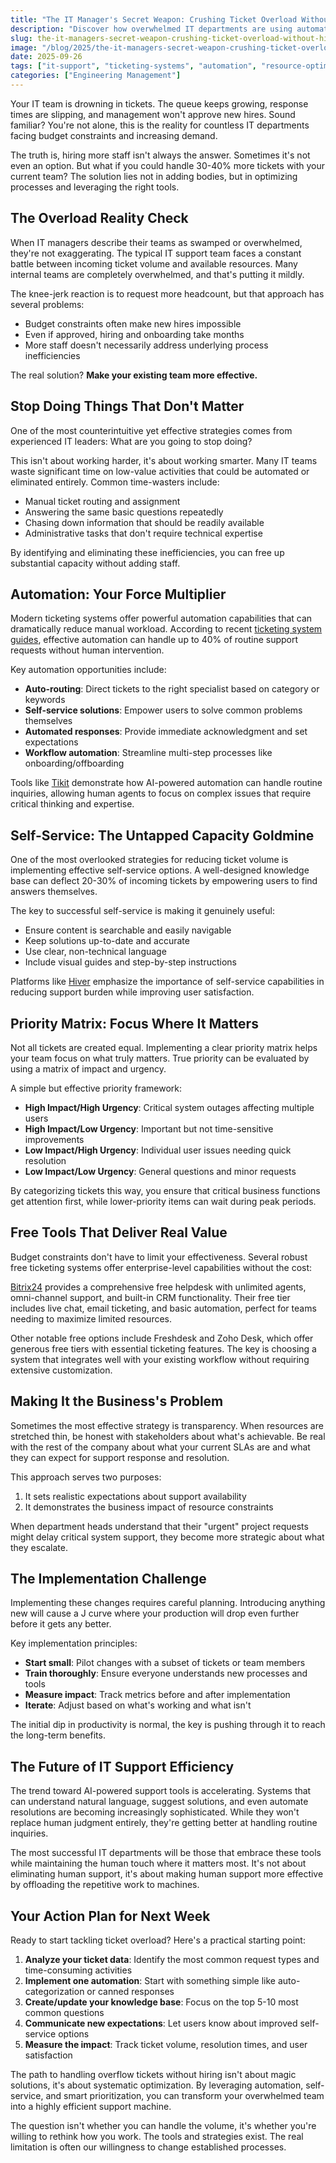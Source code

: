 ```yaml
---
title: "The IT Manager's Secret Weapon: Crushing Ticket Overload Without Hiring"
description: "Discover how overwhelmed IT departments are using automation and process optimization to handle peak ticket volumes without adding staff."
slug: the-it-managers-secret-weapon-crushing-ticket-overload-without-hiring
image: "/blog/2025/the-it-managers-secret-weapon-crushing-ticket-overload-without-hiring.webp"
date: 2025-09-26
tags: ["it-support", "ticketing-systems", "automation", "resource-optimization"]
categories: ["Engineering Management"]
---
```


Your IT team is drowning in tickets. The queue keeps growing, response times are slipping, and management won't approve new hires. Sound familiar? You're not alone, this is the reality for countless IT departments facing budget constraints and increasing demand.

The truth is, hiring more staff isn't always the answer. Sometimes it's not even an option. But what if you could handle 30-40% more tickets with your current team? The solution lies not in adding bodies, but in optimizing processes and leveraging the right tools.

## The Overload Reality Check

When IT managers describe their teams as swamped or overwhelmed, they're not exaggerating. The typical IT support team faces a constant battle between incoming ticket volume and available resources. Many internal teams are completely overwhelmed, and that's putting it mildly.

The knee-jerk reaction is to request more headcount, but that approach has several problems:
- Budget constraints often make new hires impossible
- Even if approved, hiring and onboarding take months
- More staff doesn't necessarily address underlying process inefficiencies

The real solution? **Make your existing team more effective.**

## Stop Doing Things That Don't Matter

One of the most counterintuitive yet effective strategies comes from experienced IT leaders: What are you going to stop doing?

This isn't about working harder, it's about working smarter. Many IT teams waste significant time on low-value activities that could be automated or eliminated entirely. Common time-wasters include:
- Manual ticket routing and assignment
- Answering the same basic questions repeatedly
- Chasing down information that should be readily available
- Administrative tasks that don't require technical expertise

By identifying and eliminating these inefficiencies, you can free up substantial capacity without adding staff.

## Automation: Your Force Multiplier

Modern ticketing systems offer powerful automation capabilities that can dramatically reduce manual workload. According to recent [ticketing system guides](https://blog.invgate.com/ticketing-system), effective automation can handle up to 40% of routine support requests without human intervention.

Key automation opportunities include:
- **Auto-routing**: Direct tickets to the right specialist based on category or keywords
- **Self-service solutions**: Empower users to solve common problems themselves
- **Automated responses**: Provide immediate acknowledgment and set expectations
- **Workflow automation**: Streamline multi-step processes like onboarding/offboarding

Tools like [Tikit](https://cireson.com/tikit/) demonstrate how AI-powered automation can handle routine inquiries, allowing human agents to focus on complex issues that require critical thinking and expertise.

## Self-Service: The Untapped Capacity Goldmine

One of the most overlooked strategies for reducing ticket volume is implementing effective self-service options. A well-designed knowledge base can deflect 20-30% of incoming tickets by empowering users to find answers themselves.

The key to successful self-service is making it genuinely useful:
- Ensure content is searchable and easily navigable
- Keep solutions up-to-date and accurate
- Use clear, non-technical language
- Include visual guides and step-by-step instructions

Platforms like [Hiver](https://hiverhq.com/blog/email-ticketing-systems) emphasize the importance of self-service capabilities in reducing support burden while improving user satisfaction.

## Priority Matrix: Focus Where It Matters

Not all tickets are created equal. Implementing a clear priority matrix helps your team focus on what truly matters. True priority can be evaluated by using a matrix of impact and urgency.

A simple but effective priority framework:
- **High Impact/High Urgency**: Critical system outages affecting multiple users
- **High Impact/Low Urgency**: Important but not time-sensitive improvements
- **Low Impact/High Urgency**: Individual user issues needing quick resolution
- **Low Impact/Low Urgency**: General questions and minor requests

By categorizing tickets this way, you ensure that critical business functions get attention first, while lower-priority items can wait during peak periods.

## Free Tools That Deliver Real Value

Budget constraints don't have to limit your effectiveness. Several robust free ticketing systems offer enterprise-level capabilities without the cost:

[Bitrix24](https://www.bitrix24.com/uses/helpdesk-ticketing-system.php) provides a comprehensive free helpdesk with unlimited agents, omni-channel support, and built-in CRM functionality. Their free tier includes live chat, email ticketing, and basic automation, perfect for teams needing to maximize limited resources.

Other notable free options include Freshdesk and Zoho Desk, which offer generous free tiers with essential ticketing features. The key is choosing a system that integrates well with your existing workflow without requiring extensive customization.

## Making It the Business's Problem

Sometimes the most effective strategy is transparency. When resources are stretched thin, be honest with stakeholders about what's achievable. Be real with the rest of the company about what your current SLAs are and what they can expect for support response and resolution.

This approach serves two purposes:
1. It sets realistic expectations about support availability
2. It demonstrates the business impact of resource constraints

When department heads understand that their "urgent" project requests might delay critical system support, they become more strategic about what they escalate.

## The Implementation Challenge

Implementing these changes requires careful planning. Introducing anything new will cause a J curve where your production will drop even further before it gets any better.

Key implementation principles:
- **Start small**: Pilot changes with a subset of tickets or team members
- **Train thoroughly**: Ensure everyone understands new processes and tools
- **Measure impact**: Track metrics before and after implementation
- **Iterate**: Adjust based on what's working and what isn't

The initial dip in productivity is normal, the key is pushing through it to reach the long-term benefits.

## The Future of IT Support Efficiency

The trend toward AI-powered support tools is accelerating. Systems that can understand natural language, suggest solutions, and even automate resolutions are becoming increasingly sophisticated. While they won't replace human judgment entirely, they're getting better at handling routine inquiries.

The most successful IT departments will be those that embrace these tools while maintaining the human touch where it matters most. It's not about eliminating human support, it's about making human support more effective by offloading the repetitive work to machines.

## Your Action Plan for Next Week

Ready to start tackling ticket overload? Here's a practical starting point:

1. **Analyze your ticket data**: Identify the most common request types and time-consuming activities
2. **Implement one automation**: Start with something simple like auto-categorization or canned responses
3. **Create/update your knowledge base**: Focus on the top 5-10 most common questions
4. **Communicate new expectations**: Let users know about improved self-service options
5. **Measure the impact**: Track ticket volume, resolution times, and user satisfaction

The path to handling overflow tickets without hiring isn't about magic solutions, it's about systematic optimization. By leveraging automation, self-service, and smart prioritization, you can transform your overwhelmed team into a highly efficient support machine.

The question isn't whether you can handle the volume, it's whether you're willing to rethink how you work. The tools and strategies exist. The real limitation is often our willingness to change established processes.